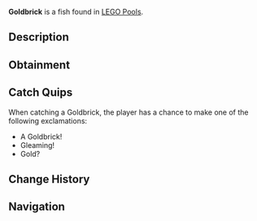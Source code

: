 {{FishInfobox
|image          = Goldbrick.png
|rarity         = Limited
|sea            = First Sea
|location       = [[LEGO Event]]
|sublocation    = 
|sources        = Fishing Rod
|radar_location = 
|xp             = 50
|weather        = 
|time           = 
|season         = 
|bait           = Stud Bait
|base_weight    = 4
|base_value     = 100
|weight_range   = 2.5
|base_chance    = 115
|base_resil     = 90
}}
'''Goldbrick''' is a {{Rarity|Limited}} fish found in [[LEGO Pool]]s.

== Description ==
{{Description|A hefty fish made of gleaming LEGO bricks, shining like a golden treasure.|Bestiary Entry}}

== Obtainment ==
{{Description|Catchable during LEGO event.|Bestiary Hint}}
{{Fish Availability|
LEGO Pool
|top_rods      = 
Brick Built Rod\102927.36\100547.27
|recommended   = 
}}

== Catch Quips ==
When catching a Goldbrick, the player has a chance to make one of the following exclamations:
* A Goldbrick!
* Gleaming!
* Gold?

== Change History ==
{{Change History|{{subst:Current Version}}}}

== Navigation ==
{{Fish Navbox|LEGO Event}}